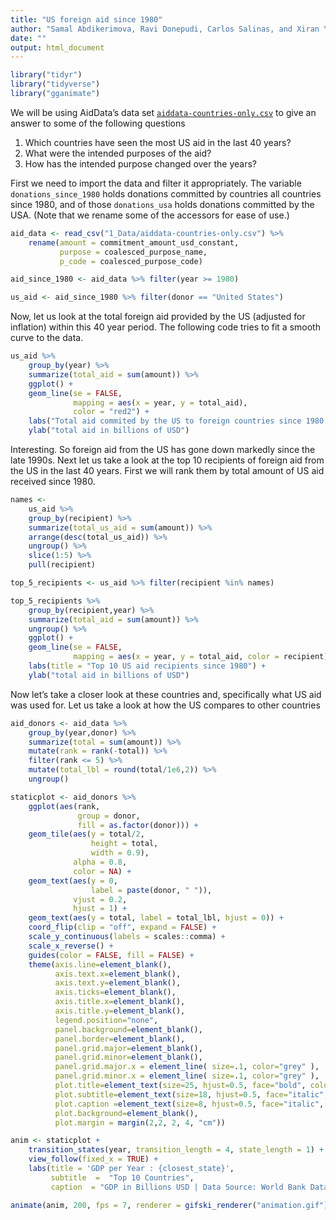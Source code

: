 ```yaml
---
title: "US foreign aid since 1980"
author: "Samal Abdikerimova, Ravi Donepudi, Carlos Salinas, and Xiran Yu"
date: ""
output: html_document
---
```


```r
library("tidyr")
library("tidyverse")
library("gganimate")
```

We will be using AidData's data set [``aiddata-countries-only.csv``](1_Data/aiddata-countries-only.csv) to give an answer to some of the following questions

1. Which countries have seen the most US aid in the last 40 years?
2. What were the intended purposes of the aid?
3. How has the intended purpose changed over the years?

First we need to import the data and filter it appropriately. The variable `donations_since_1980` holds donations committed by countries all countries since 1980, and of those `donations_usa` holds donations committed by the USA. (Note that we rename some of the accessors for ease of use.)

```r
aid_data <- read_csv("1_Data/aiddata-countries-only.csv") %>%
    rename(amount = commitment_amount_usd_constant,
           purpose = coalesced_purpose_name,
           p_code = coalesced_purpose_code)

aid_since_1980 <- aid_data %>% filter(year >= 1980)

us_aid <- aid_since_1980 %>% filter(donor == "United States")
```
Now, let us look at the total foreign aid provided by the US (adjusted for inflation) within this 40 year period. The following code tries to fit a smooth curve to the data.

```r
us_aid %>%
    group_by(year) %>%
    summarize(total_aid = sum(amount)) %>%
    ggplot() +
    geom_line(se = FALSE,
              mapping = aes(x = year, y = total_aid),
              color = "red2") +
    labs("Total aid commited by the US to foreign countries since 1980 in USD") +
    ylab("total aid in billions of USD")
```

Interesting. So foreign aid from the US has gone down markedly since the late 1990s. Next let us take a look at the top 10 recipients of foreign aid from the US in the last 40 years. First we will rank them by total amount of US aid received since 1980.

```r
names <-
    us_aid %>%
    group_by(recipient) %>%
    summarize(total_us_aid = sum(amount)) %>%
    arrange(desc(total_us_aid)) %>%
    ungroup() %>%
    slice(1:5) %>%
    pull(recipient)

top_5_recipients <- us_aid %>% filter(recipient %in% names)

top_5_recipients %>%
    group_by(recipient,year) %>%
    summarize(total_aid = sum(amount)) %>%
    ungroup() %>%
    ggplot() +
    geom_line(se = FALSE,
              mapping = aes(x = year, y = total_aid, color = recipient)) +
    labs(title = "Top 10 US aid recipients since 1980") +
    ylab("total aid in billions of USD")
```

Now let's take a closer look at these countries and, specifically what US aid was used for. Let us take a look at how the US compares to other countries 

```r
aid_donors <- aid_data %>%
    group_by(year,donor) %>%
    summarize(total = sum(amount)) %>%
    mutate(rank = rank(-total)) %>%
    filter(rank <= 5) %>%
    mutate(total_lbl = round(total/1e6,2)) %>%
    ungroup()

staticplot <- aid_donors %>%
    ggplot(aes(rank,
               group = donor,
               fill = as.factor(donor))) +
    geom_tile(aes(y = total/2,
                  height = total,
                  width = 0.9),
              alpha = 0.8,
              color = NA) +
    geom_text(aes(y = 0,
                  label = paste(donor, " ")),
              vjust = 0.2,
              hjust = 1) +
    geom_text(aes(y = total, label = total_lbl, hjust = 0)) +
    coord_flip(clip = "off", expand = FALSE) +
    scale_y_continuous(labels = scales::comma) +
    scale_x_reverse() +
    guides(color = FALSE, fill = FALSE) +
    theme(axis.line=element_blank(),
          axis.text.x=element_blank(),
          axis.text.y=element_blank(),
          axis.ticks=element_blank(),
          axis.title.x=element_blank(),
          axis.title.y=element_blank(),
          legend.position="none",
          panel.background=element_blank(),
          panel.border=element_blank(),
          panel.grid.major=element_blank(),
          panel.grid.minor=element_blank(),
          panel.grid.major.x = element_line( size=.1, color="grey" ),
          panel.grid.minor.x = element_line( size=.1, color="grey" ),
          plot.title=element_text(size=25, hjust=0.5, face="bold", colour="grey", vjust=-1),
          plot.subtitle=element_text(size=18, hjust=0.5, face="italic", color="grey"),
          plot.caption =element_text(size=8, hjust=0.5, face="italic", color="grey"),
          plot.background=element_blank(),
          plot.margin = margin(2,2, 2, 4, "cm"))

anim <- staticplot +
    transition_states(year, transition_length = 4, state_length = 1) +
    view_follow(fixed_x = TRUE) +
    labs(title = 'GDP per Year : {closest_state}',  
         subtitle  =  "Top 10 Countries",
         caption  = "GDP in Billions USD | Data Source: World Bank Data")

animate(anim, 200, fps = 7, renderer = gifski_renderer("animation.gif"))
```
